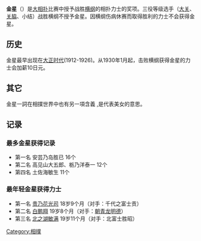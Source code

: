 {{unreferenced|time=2017-03-24T02:26:55+00:00}}
'''金星'''（{{jpn|j=金星|hg=きんぼし|rm=Kinboshi}}）是[[大相扑|大相扑]]比赛中授予战胜[[横纲|横纲]]的相扑力士的奖项。三役等级选手（[[大關_(相撲)|大关]]、[[关脇|关脇]]、小结）战胜横纲不授予金星。因横纲伤病休赛而取得胜利的力士不会获得金星。

==历史==
金星最早出现在[[大正时代|大正时代]](1912-1926)。从1930年1月起，击败横纲获得金星的力士会加薪10日元。

==其它==
金星一詞在相撲世界中也有另一項含義 ,是代表美女的意思。

==记录==
===最多金星获得记录===
*第一名 安芸乃岛胜已 16个
*第二名 高见山大五郎、栃乃洋泰一 12个
*第四名 土佐海敏生 11个
===最年轻金星获得力士=== 
*第一名 [[贵乃花光司|贵乃花光司]] 18岁9个月（对手：千代之富士贡）
*第二名 [[白鹏翔|白鹏翔]] 19岁8个月（对手：[[朝青龙明德|朝青龙明德]]）
*第三名 [[北之湖敏满|北之湖敏满]] 19岁11个月（对手：北富士胜昭）

[[Category:相撲|Category:相撲]]